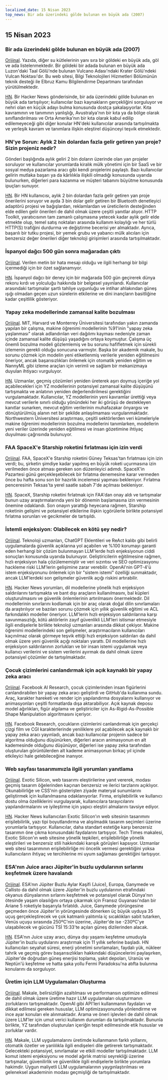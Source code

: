 ```yaml
---
localized_date: 15 Nisan 2023
top_news: Bir ada üzerindeki gölde bulunan en büyük ada (2007)
---
```




<CallToAction />

<Steps>

## 15 Nisan 2023

### Bir ada üzerindeki gölde bulunan en büyük ada (2007)

[Orijinal](https://www.elbruz.org/special-projects/islands-and-lakes/).
Yazıda, diğer su kütlelerinin yanı sıra bir göldeki en büyük ada, göl ve ada listelenmektedir. Bir göldeki bir adada bulunan en büyük ada Luzon'daki Taal Gölü'nde bulunan Vulcano Adası'ndaki Krater Gölü'ndeki Vulcan Noktası'dır. Bu web sitesi, Bilgi Teknolojileri Hizmetleri Bölümünün teknik desteği ile Elbruz Kamu Bilgilendirme Departmanı tarafından yürütülmektedir.

[HN](http://news.ycombinator.com/item?id=35567026).
Bir Hacker News gönderisinde, bir ada üzerindeki gölde bulunan en büyük ada tartışılıyor; kullanıcılar bazı kaynakların gerçekliğini sorguluyor ve nehri olan en küçük adayı bulma konusunda dostça şakalaşıyorlar. Kıta kavramının ve tanımının yanlışlığı, Avustralya'nın bir kıta ya da bölge olarak sınıflandırılması ve Orta Amerika'nın bir kıta olarak kabul edilip edilemeyeceği gibi diğer konular HN'deki kullanıcılar arasında tartışılmakta ve yerleşik kavram ve tanımlara ilişkin eleştirel düşünceyi teşvik etmektedir.

### HN'ye Sorun: Aylık 2 bin dolardan fazla gelir getiren yan proje? Sizin projeniz nedir?

Gönderi başlığında aylık geliri 2 bin doların üzerinde olan yan projeler soruluyor ve kullanıcılar yorumlarda kiralık mülk yönetimi için bir SaaS ve bir sosyal medya pazarlama aracı gibi kendi projelerini paylaştı. Bazı kullanıcılar gelirin mutlaka başarı ya da kârlılıkla ilişkili olmadığı konusunda uyarıda bulunurken, diğerleri para kazanma ve müşteri tabanını büyütme konusunda ipuçları sunuyor.

[HN](http://news.ycombinator.com/item?id=35567822).
Bir HN kullanıcısı, aylık 2 bin dolardan fazla gelir getiren yan proje önerilerini soruyor ve ayda 3 bin dolar gelir getiren bir Bluetooth denetleyici adaptörü projesi ve bağışlardan, reklamlardan ve üreticilerin desteğinden elde edilen gelir önerileri de dahil olmak üzere çeşitli yanıtlar alıyor. HTTP Toolkit, yaratıcısının tam zamanlı çalışmasına yetecek kadar aylık gelir elde etmekte olup, temel satış noktaları arasında kullanım kolaylığı ve her türlü HTTP(S) trafiğini durdurma ve değiştirme becerisi yer almaktadır. Ayrıca, başarılı bir tutku projesi, bir yemek grubu ve yabancı mülk alıcıları için benzersiz değer önerileri diğer teknoloji girişimleri arasında tartışılmaktadır.

### İspanyol dağcı 500 gün sonra mağaradan çıktı

[Orijinal](https://www.cbc.ca/news/world/spain-cave-500-days-beatriz-flamini-1.6810428).
Verilen metin bir hata mesajı olduğu ve ilgili herhangi bir bilgi içermediği için bir özet sağlanamıyor.

[HN](http://news.ycombinator.com/item?id=35571481).
İspanyol dağcı bir deney için bir mağarada 500 gün geçirerek dünya rekoru kırdı ve yolculuğu hakkında bir belgesel yayınlandı. Kullanıcılar arasındaki tartışmalar şartlı tahliye uygunluğu ve intihar ahlakından güneş ışığı olmadan geçen uzun sürelerin etkilerine ve dini inançların basitliğine kadar çeşitlilik gösteriyor.

### Yapay zeka modellerinde zamansal kalite bozulması

[Orijinal](https://www.nannyml.com/blog/91-of-ml-perfomance-degrade-in-time).
MIT, Harvard ve Monterrey Üniversitesi tarafından yakın zamanda yapılan bir çalışma, makine öğrenimi modellerinin %91'inin "yapay zeka yaşlanması" olarak adlandırılan veri dağılımı kayması nedeniyle zaman içinde zamansal kalite düşüşü yaşadığını ortaya koymuştur. Çalışma üç önemli bozulma modeli gözlemlemiş ve bu sorunu hafifletmek için sürekli izlemenin gerekli olduğu sonucuna varmıştır. Başka bir akademik makale, bu sorunu çözmek için modelin yeni etiketlenmiş verilerle yeniden eğitilmesini öneriyor, ancak başarısızlıkları önlemek için otomatik yeniden eğitim ve NannyML gibi izleme araçları için verimli ve sağlam bir mekanizmaya duyulan ihtiyacı vurguluyor.

[HN](http://news.ycombinator.com/item?id=35566145).
Uzmanlar, geçmiş çözümleri yeniden üreterek aşırı doymuş içeriğe yol açabilecekleri için YZ modellerinin potansiyel zamansal kalite düşüşünü tartışmakta ve anlatının yeniden değerlendirilmesi gerektiğini vurgulamaktadır. Kullanıcılar, YZ modellerinin yeni kavramlar ürettiği veya mevcut verilerle sınırlı olduğu yönündeki her iki görüşü de destekleyen kanıtlar sunarken, mevcut eğitim verilerinin muhafazakar önyargısı ve dönüştürülmüş alanın net bir şekilde anlaşılmaması vurgulanmaktadır. Northwestern Üniversitesi araştırması, çeşitli sektörlerden veri kümeleriyle makine öğrenimi modellerinin bozulma modellerini tanımlarken, modellerin yeni veriler üzerinde yeniden eğitilmesi ve insan gözetimine ihtiyaç duyulması çağrısında bulunuyor.

### FAA SpaceX'e Starship roketini fırlatması için izin verdi

[Orijinal](https://arstechnica.com/science/2023/04/green-light-go-spacex-receives-a-launch-license-from-the-faa-for-starship/).
FAA, SpaceX'e Starship roketini Güney Teksas'tan fırlatması için izin verdi; bu, şirketin şimdiye kadar yapılmış en büyük roketi uçurmasına izin verilmeden önce atması gereken son düzenleyici adımdı. SpaceX'in Pazartesi günü gerçekleşebilecek bir fırlatma denemesine karar vermeden önce bu hafta sonu son bir hazırlık incelemesi yapması bekleniyor. Fırlatma penceresinin Teksas'ta yerel saatle sabah 7'de açılması bekleniyor.

[HN](http://news.ycombinator.com/item?id=35575298).
SpaceX, Starship roketini fırlatmak için FAA'dan onay aldı ve tartışmalar bunun uzay araştırmalarında yeni bir dönemin başlamasına izin vermesinin önemine odaklandı. Son onayın yarattığı heyecana rağmen, Starship roketinin gelişimi ve potansiyel etkilerine ilişkin içgörülerle birlikte potansiyel fırlatma sorunları ve gecikmeler de tartışıldı.

### İstemli enjeksiyon: Olabilecek en kötü şey nedir?

[Orijinal](https://simonwillison.net/2023/Apr/14/worst-that-can-happen/).
Teknoloji uzmanları, ChatGPT Eklentileri ve ReAct kalıbı gibi belirli uygulamalarda güvenlik açıklarına yol açabilen ve %100 korumayı garanti eden herhangi bir çözüm bulunmayan LLM'lerde hızlı enjeksiyonun ciddi sonuçları konusunda uyarıda bulunuyor. Geliştiricilerin eğitilmesine rağmen, hızlı enjeksiyon hala çözülememiştir ve veri sızıntısı ve SEO optimizasyonu hackleme riski LLM'lerin gelişimine zarar verebilir. OpenAI'nin GPT-4'ü istem enjeksiyonunu önlemek için bir "sistem istemi" özelliği sunmaktadır, ancak LLM'lerdeki son gelişmeler güvenlik açığı riskini artırabilir.

[HN](http://news.ycombinator.com/item?id=35572290).
Hacker News yorumları, dil modellerine yönelik hızlı enjeksiyon saldırılarını tartışmakta ve bant dışı araçların kullanılmasını, bal küpleri oluşturulmasını ve güvenlik önlemlerinin artırılmasını önermektedir. Dil modellerinin sınırlarını kodlamak için bir araç olarak doğal dilin sınırlamaları da araştırılıyor ve bazıları sorunu çözmek için yıllık güvenlik eğitimi ve ACL farkındalıklı modeller öneriyor. LLM'lerin hızlı enjeksiyon saldırılarına karşı savunmasızlığı, kötü aktörlerin zayıf güvenlikli LLM'leri istismar etmesiyle ilgili endişelerle birlikte teknoloji uzmanları arasında dikkat çekiyor. Makine öğrenimi modellerindeki son gelişmeler, araştırmacıların kullanıcıları kaçınılmaz olarak görmeye teşvik ettiği hızlı enjeksiyon saldırıları da dahil olmak üzere yeni güvenlik açığı noktaları yarattı. Dil modellerine hızlı enjeksiyon saldırılarının zorlukları ve bir insan istemi uygulamak veya kullanıcı verilerini ve sistem verilerini ayırmak da dahil olmak üzere potansiyel çözümler de tartışılmaktadır.

### Çocuk çizimlerini canlandırmak için açık kaynaklı bir yapay zeka aracı

[Orijinal](https://github.com/facebookresearch/AnimatedDrawings).
Facebook AI Research, çocuk çizimlerinden insan figürlerini canlandırabilen bir yapay zeka aracı geliştirdi ve GitHub'da kullanıma sundu. Araç, karakter hareketi ve render için yapılandırma dosyalarını kullanıyor ve animasyonları çeşitli formatlarda dışa aktarabiliyor. Açık kaynak deposu model ağırlıkları, figür algılama ve geliştiriciler için As-Rigid-As-Possible Shape Manipulation algoritmasını içeriyor.

[HN](http://news.ycombinator.com/item?id=35565681).
Facebook Research, çocukların çizimlerini canlandırmak için gerçekçi çizgi film ve CGI karakterlerinde yeniliklere yol açabilecek açık kaynaklı bir yapay zeka aracı yayınladı, ancak bazı kullanıcılar projenin sadece bir algoritma olduğunu düşünürken, diğerleri aracın animasyonun en alt kademesinde olduğunu düşünüyor, diğerleri ise yapay zeka tarafından oluşturulan görüntülerden alt kademe animasyonun birkaç yıl içinde etkileyici hale gelebileceğine inanıyor.

### Web sayfası tasarımımızla ilgili yorumları yanıtlama

[Orijinal](https://research.exoticsilicon.com/articles/replying_to_comments).
Exotic Silicon, web tasarımı eleştirilerine yanıt vererek, modası geçmiş tasarım öğelerinden kaçınan benzersiz ve ilerici tarzlarını açıklıyor. Okunabilirliğe ve CSS'nin gösterişten ziyade materyal sunumlarını geliştirmek için kullanılmasına odaklanıyorlar. Firma, erişilebilirlik ve kullanıcı dostu olma özelliklerini vurgulayarak, kullanıcılara tarayıcılarını yapılandırmalarını ve iyileştirme için yapıcı eleştiri almalarını tavsiye ediyor.

[HN](http://news.ycombinator.com/item?id=35567285).
Hacker News kullanıcıları Exotic Silicon'ın web sitesinin tasarımını erişilebilirlik, yazı tipi boyutlandırma ve alışılmadık tasarım seçimleri üzerine yorumlarla tartışıyor. Kullanıcılar, daha standart estetiğe karşı benzersiz tasarımın öne çıkma konusundaki faydalarını tartışıyor. Tech Times makalesi, Exotic Silicon'ın web sitesine yönelik tepkileri, erişilebilirliğe yönelik eleştirileri ve benzersiz stili hakkındaki karışık görüşleri kapsıyor. Uzmanlar web sitesi tasarımının erişilebilirliğe mi öncelik vermesi gerektiğini yoksa kullanıcıların ihtiyaç ve tercihlerine mi uyum sağlaması gerektiğini tartışıyor.

### ESA'nın Juice aracı Jüpiter'in buzlu uydularının sırlarını keşfetmek üzere havalandı

[Orijinal](https://www.esa.int/Science_Exploration/Space_Science/Juice/ESA_s_Juice_lifts_off_on_quest_to_discover_secrets_of_Jupiter_s_icy_moons).
ESA'nın Jüpiter Buzlu Aylar Kaşifi (Juice), Europa, Ganymede ve Callisto da dahil olmak üzere Jüpiter'in buzlu uydularının etrafındaki okyanus dünyalarının sırlarını keşfetmek ve potansiyel olarak Dünya'nın ötesinde yaşam olasılığını ortaya çıkarmak için Fransız Guyanası'ndan bir Ariane 5 roketiyle başarıyla fırlatıldı. Juice, Ganymede yörüngesine geçmeden önce Jüpiter'in yörüngesinde dönerken üç büyük uyduya 35 uçuş gerçekleştirecek ve çok katmanlı yalıtımla iç sıcaklıkları sabit tutarken, Venüs uçuşu sırasında 250ºC'nin üzerine, Jüpiter'de ise -230ºC'ye ulaşabilecek ve gücünü TSİ 15:33'te açılan güneş dizilerinden alacak.

[HN](http://news.ycombinator.com/item?id=35574177).
ESA'nın Juice uzay aracı, dünya dışı yaşamı keşfetme umuduyla Jüpiter'in buzlu uydularını araştırmak için 11 yıllık seferine başladı. HN kullanıcıları seyahat süresi, enerji yönetimi sınırlamaları, faydalı yük, nükleer tahrik ve geçmiş görev başarısızlıkları hakkındaki düşüncelerini paylaşırken, Jüpiter'de doğrudan güneş enerjisi toplama, yakıt depoları, Uranüs ve Neptün'ü keşfetme ve hatta şaka yollu Fermi Paradoksu'na atıfta bulunma konularını da sorguluyor.

### Üretim için LLM Uygulamaları Oluşturma

[Orijinal](https://huyenchip.com/2023/04/11/llm-engineering.html).
Makale, belirsizliğin azaltılması ve performansın optimize edilmesi de dahil olmak üzere üretime hazır LLM uygulamaları oluşturmanın zorluklarını tartışmaktadır. OpenAI gibi API'leri kullanmanın faydaları ve dikkat edilmesi gereken hususlar, LLM optimizasyonunda yönlendirme ve ince ayar konuları ele alınmaktadır. Arama ve öneri işlevleri de dahil olmak üzere LLM'ler için umut verici kullanım durumları da tartışılmaktadır. Bununla birlikte, YZ tarafından oluşturulan içeriğin tespit edilmesinde etik hususlar ve zorluklar vardır.

[HN](http://news.ycombinator.com/item?id=35565212).
Makale, LLM uygulamalarını üretimde kullanmanın farklı yollarını, otomatik özetler ve yanlılıkla ilgili endişeleri dile getirerek tartışmaktadır. Gelecekteki potansiyel, sınırlamalar ve etkili modeller tartışılmaktadır. LLM komut istemi enjeksiyonu ve model ağırlık matrisi seyrekliği üzerine tartışmalar, güvenilirlik ve güvenlikle ilgili endişelerle birlikte yorumlara hakimdir. Uygun maliyetli LLM uygulamalarının yaygınlaştırılması ve geleneksel akademinin modası geçmişliği de tartışılmaktadır.

</Steps>
